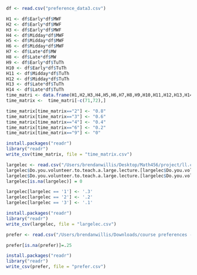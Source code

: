 
```r
df <- read.csv("preference_data3.csv")
```

```r
H1 <- df$Early*df$MWF
H2 <- df$Early*df$MWF
H3 <- df$Early*df$MWF
H4 <- df$Midday*df$MWF
H5 <- df$Midday*df$MWF
H6 <- df$Midday*df$MWF
H7 <- df$Late*df$MW
H8 <- df$Late*df$MW
H9 <- df$Early*df$TuTh
H10 <- df$Early*df$TuTh
H11 <- df$Midday*df$TuTh
H12 <- df$Midday*df$TuTh
H13 <- df$Late*df$TuTh
H14 <- df$Late*df$TuTh
time_matri <- data.frame(H1,H2,H3,H4,H5,H6,H7,H8,H9,H10,H11,H12,H13,H14)
time_matrix <-  time_matri[-c(71,72),]
```

```r
time_matrix[time_matrix=="2"] <- "0.8"
time_matrix[time_matrix=="3"] <- "0.6"
time_matrix[time_matrix=="4"] <- "0.4"
time_matrix[time_matrix=="6"] <- "0.2"
time_matrix[time_matrix=="9"] <- "0"
```

```r
install.packages("readr")
library("readr")
write_csv(time_matrix, file = "time_matrix.csv")
```

```r

largelec <- read.csv("/Users/brendanwillis/Desktop/Math456/project/ll.csv")
largelec$Do.you.volunteer.to.teach.a.large.lecture.[largelec$Do.you.volunteer.to.teach.a.large.lecture. == 'Yes, I volunteer'] <- '10'
largelec$Do.you.volunteer.to.teach.a.large.lecture.[largelec$Do.you.volunteer.to.teach.a.large.lecture. == 'No, I do not volunteer to teach large lectures'] <- '1'
largelec[is.na(largelec)] = 0
```

```r
largelec[largelec == '1'] <- '.3'
largelec[largelec == '2'] <- '.2'
largelec[largelec == '3'] <- '.1'
```

```r
install.packages("readr")
library("readr")
write_csv(largelec, file = "largelec.csv")
```

```r
prefer <- read.csv("/Users/brendanwillis/Downloads/course preferences - Sheet1.csv")
```

```r
prefer[is.na(prefer)]=.25
```

```r
install.packages("readr")
library("readr")
write_csv(prefer, file = "prefer.csv")
```




